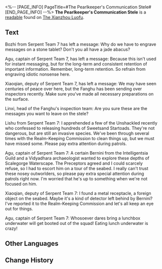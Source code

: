<%-- [PAGE_INFO]
PageTitle=#The Pearlkeeper's Communication Stele#
[END_PAGE_INFO] --%>
{{Readable Infobox
|id           = 229
|partIds      = 190461
|title        = 
|image        = Item The Xianzhou Luofu Readable 4.png
|world        = The Xianzhou Luofu
|parts        = 1
|author       = <!--to be added-->
|description  = Vidyadhara Pearlkeepers are tasked to keep watch of Vidyadhara eggs in the ancient sea, and this is the stone monument they left behind.
|part1        = The Pearlkeeper's Communication Stele
|source1      = {{cx|Source missing}}
|characters   = 
|factions     = Intelligentsia Guild
}}
'''The Pearlkeeper's Communication Stele''' is a [[readable]] found on [[The Xianzhou Luofu]].
<!--
==Location==
{{Map Embed|<map name>|<marker id>}}
-->
==Text==
{{Size|36|This monument was erected at the bottom of the Lunarescent Depths for the Pearlkeepers to leave messages during underwater investigations. Unauthorized contact is strictly forbidden.}}

Bozhi from Serpent Team 7 has left a message: Why do we have to engrave messages on a stone tablet? Don't you all have a jade abacus?

Agu, captain of Serpent Team 7, has left a message: Because this isn't used for instant messaging, but for the long-term and consistent retention of important information. Remember, long-term retention. So refrain from engraving idiotic nonsense here.

Xiaoqian, deputy of Serpent Team 7, has left a message: We may have seen centuries of peace over here, but the Fanghu has been sending over inspectors recently. Make sure you've made all necessary preparations on the surface.

Linxi, head of the Fanghu's inspection team: Are you sure these are the messages you want to leave on the stele?

Lishu from Serpent Team 7: I apprehended a few of the Unshackled recently who confessed to releasing hundreds of Sweetsand Startoads. They're not dangerous, but are still an invasive species. We've been through several times with the Realm-Keeping Commission to clean things up, but we must have missed some. Please pay extra attention during patrols.

Agu, captain of Serpent Team 7: A certain Bernini from the Intelligentsia Guild and a Vidyadhara archaeologist wanted to explore these depths of Scalegorge Waterscape. The Preceptors agreed and I could scarcely refuse, so I had to escort him on a tour of the seabed. I really can't trust these nosey outworlders, so please pay extra special attention during patrols right now. I'm worried that he's up to something when we're not focused on him.

Xiaoqian, deputy of Serpent Team 7: I found a metal receptacle, a foreign object on the seabed. Maybe it's a kind of detector left behind by Bernini? I've reported it to the Realm-Keeping Commission and let's all keep an eye out for things.

Agu, captain of Serpent Team 7: Whosoever dares bring a lunchbox underwater will get booted out of the squad! Eating lunch underwater is crazy!

<!--
==Trivia==
* 
-->
==Other Languages==
{{Other Languages
|en   = The Pearlkeeper's Communication Stele
|zhs  = 护珠人通信碑
|zht  = 護珠人通信碑
|ja   = 珠守り人の通信石碑
|ko   = 진주 지킴이 통신 비석
|es   = Monumento a la comunicación del guardián de las perlas
|fr   = Stèle de communication de Gardien des perles
|ru   = Коммуникационная стела хранителей жемчуга
|th   = จารึกสื่อสารของผู้พิทักษ์ไข่มุก
|vi   = Tấm Bia Liên Lạc Người Bảo Vệ Ngọc
|de   = Stele zur Kommunikation der Perlenwächter
|id   = Monumen Komunikasi Pelindung Mutiara
|pt   = Estela de Comunicação do Guarda-Pérolas
}}

==Change History==
{{Change History|1.2}}